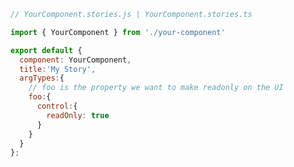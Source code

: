 ```js
// YourComponent.stories.js | YourComponent.stories.ts

import { YourComponent } from './your-component'

export default {
  component: YourComponent,
  title:'My Story',
  argTypes:{
    // foo is the property we want to make readonly on the UI
    foo:{
      control:{
        readOnly: true
      }
    }
  }
};
```
